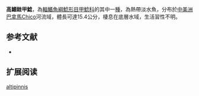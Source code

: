 {{Speciesbox
| name = 高鰭銼甲鯰
| image =  
| image_width = 250px
| image_caption = 
| status = NE
| status_system = IUCN3.1
| genus = Rineloricaria
| species = altipinnis
| authority = [[Breder|Breder]], 1925
| synonyms = *''Loricaria altipinnis '',Breder, 1925 
*''Hemiloricaria altipinnis'',Breder, 1925
}}

'''高鰭銼甲鯰'''，為[[輻鰭魚綱|輻鰭魚綱]][[鯰形目|鯰形目]][[甲鯰科|甲鯰科]]的其中一[[種|種]]，為熱帶淡水魚，分布於[[中美洲|中美洲]][[巴拿馬|巴拿馬]]Chico河流域，體長可達15.4公分，棲息在底層水域，生活習性不明。
==参考文献==
*{{FishBase_species|genus=Rineloricaria|species=altipinnis|year=2014|month=11}}

== 扩展阅读 ==
{{refbegin}}
{{wikispecies-inline|Rineloricaria altipinnis|高鰭銼甲鯰}}
{{refend}}
{{Taxonbar|from=Q964888}}

[[Category:銼甲鯰屬|altipinnis]]